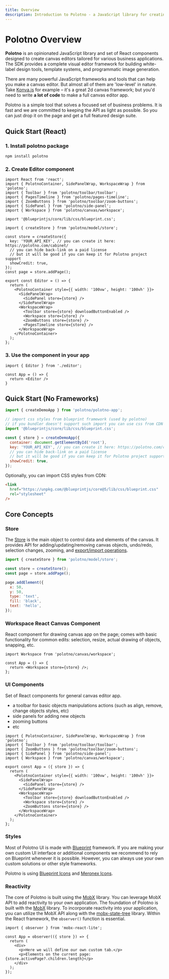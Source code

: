 ```yaml
---
title: Overview
description: Introduction to Polotno - a JavaScript library for creating canvas editors
---
```


# Polotno Overview

**Polotno** is an opinionated JavaScript library and set of React components designed to create canvas editors tailored for various business applications. The SDK provides a complete visual editor framework for building white-label design tools, template systems, and programmatic image generation.

There are many powerful JavaScript frameworks and tools that can help you make a canvas editor. But almost all of them are 'low-level' in nature. Take [Konva.js](https://konvajs.org/) for example – it's a great 2d canvas framework; but you'd need to write **a lot of code** to make a full canvas editor app.

Polotno is a simple tool that solves a focused set of business problems. It is fast and we are committed to keeping the API as light as possible. So you can just drop it on the page and get a full featured design suite.

## Quick Start (React)

### 1. Install polotno package

```bash
npm install polotno
```

### 2. Create Editor component

```tsx
import React from 'react';
import { PolotnoContainer, SidePanelWrap, WorkspaceWrap } from 'polotno';
import { Toolbar } from 'polotno/toolbar/toolbar';
import { PagesTimeline } from 'polotno/pages-timeline';
import { ZoomButtons } from 'polotno/toolbar/zoom-buttons';
import { SidePanel } from 'polotno/side-panel';
import { Workspace } from 'polotno/canvas/workspace';

import '@blueprintjs/core/lib/css/blueprint.css';

import { createStore } from 'polotno/model/store';

const store = createStore({
  key: 'YOUR_API_KEY', // you can create it here: https://polotno.com/cabinet/
  // you can hide back-link on a paid license
  // but it will be good if you can keep it for Polotno project support
  showCredit: true,
});
const page = store.addPage();

export const Editor = () => {
  return (
    <PolotnoContainer style={{ width: '100vw', height: '100vh' }}>
      <SidePanelWrap>
        <SidePanel store={store} />
      </SidePanelWrap>
      <WorkspaceWrap>
        <Toolbar store={store} downloadButtonEnabled />
        <Workspace store={store} />
        <ZoomButtons store={store} />
        <PagesTimeline store={store} />
      </WorkspaceWrap>
    </PolotnoContainer>
  );
};
```

### 3. Use the component in your app

```tsx
import { Editor } from './editor';

const App = () => {
  return <Editor />
}
```

## Quick Start (No Frameworks)

```javascript
import { createDemoApp } from 'polotno/polotno-app';

// import css styles from blueprint framework (used by polotno)
// if you bundler doesn't support such import you can use css from CDN (see below)
import '@blueprintjs/core/lib/css/blueprint.css';

const { store } = createDemoApp({
  container: document.getElementById('root'),
  key: 'YOUR_API_KEY', // you can create it here: https://polotno.com/cabinet/
  // you can hide back-link on a paid license
  // but it will be good if you can keep it for Polotno project support
  showCredit: true,
});
```

Optionally, you can import CSS styles from CDN:

```html
<link
  href="https://unpkg.com/@blueprintjs/core@5/lib/css/blueprint.css"
  rel="stylesheet"
/>
```

## Core Concepts

### Store

The [Store](/docs/store) is the main object to control data and elements of the canvas. It provides API for adding/updating/removing canvas objects, undo/redo, selection changes, zooming, and [export/import operations](/docs/import-and-export).

```javascript
import { createStore } from 'polotno/model/store';

const store = createStore();
const page = store.addPage();

page.addElement({
  x: 50,
  y: 50,
  type: 'text',
  fill: 'black',
  text: 'hello',
});
```

### Workspace React Canvas Component

React component for drawing canvas app on the page; comes with basic functionality for common edits: selection, resize, actual drawing of objects, snapping, etc.

```tsx
import Workspace from 'polotno/canvas/workspace';

const App = () => {
  return <Workspace store={store} />;
};
```

### UI Components

Set of React components for general canvas editor app.

- a toolbar for basic objects manipulations actions (such as align, remove, change objects styles, etc)
- side panels for adding new objects
- zooming buttons
- etc

```tsx
import { PolotnoContainer, SidePanelWrap, WorkspaceWrap } from 'polotno';
import { Toolbar } from 'polotno/toolbar/toolbar';
import { ZoomButtons } from 'polotno/toolbar/zoom-buttons';
import { SidePanel } from 'polotno/side-panel';
import { Workspace } from 'polotno/canvas/workspace';

export const App = ({ store }) => {
  return (
    <PolotnoContainer style={{ width: '100vw', height: '100vh' }}>
      <SidePanelWrap>
        <SidePanel store={store} />
      </SidePanelWrap>
      <WorkspaceWrap>
        <Toolbar store={store} downloadButtonEnabled />
        <Workspace store={store} />
        <ZoomButtons store={store} />
      </WorkspaceWrap>
    </PolotnoContainer>
  );
};
```

### Styles

Most of Polotno UI is made with [Blueprint](https://blueprintjs.com/) framework. If you are making your own custom UI interface or additional components we recommend to rely on Blueprint whenever it is possible. However, you can always use your own custom solutions or other style frameworks.

Polotno is using [Blueprint Icons](https://blueprintjs.com/docs/#icons) and [Meronex Icons](https://icons.meronex.com/).

### Reactivity

The core of Polotno is built using the [MobX](https://mobx.js.org/) library. You can leverage MobX API to add reactivity to your own application. The foundation of Polotno is built with the [MobX](https://mobx.js.org/) library. To incorporate reactivity into your application, you can utilize the MobX API along with the [mobx-state-tree](https://mobx-state-tree.js.org/intro/welcome) library. Within the React framework, the `observer()` function is essential.

```tsx
import { observer } from 'mobx-react-lite';

const App = observer(({ store }) => {
  return (
    <div>
      <p>Here we will define our own custom tab.</p>
      <p>Elements on the current page: {store.activePage?.children.length}</p>
    </div>
  );
});
```